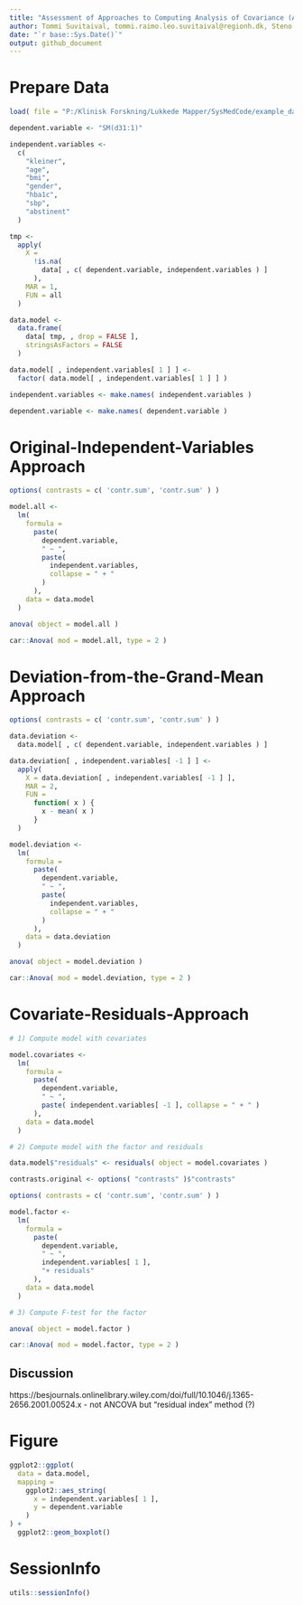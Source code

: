 ```yaml
---
title: "Assessment of Approaches to Computing Analysis of Covariance (ANCOVA)"
author: Tommi Suvitaival, tommi.raimo.leo.suvitaival@regionh.dk, Steno Diabetes Center Copenhagen
date: "`r base::Sys.Date()`"
output: github_document
---
```

  
# Prepare Data

```r

load( file = "P:/Klinisk Forskning/Lukkede Mapper/SysMedCode/example_data/GA-lip-190627.RData")

dependent.variable <- "SM(d31:1)"

independent.variables <-
  c(
    "kleiner",
    "age", 
    "bmi", 
    "gender",
    "hba1c", 
    "sbp",
    "abstinent"
  )

tmp <-
  apply(
    X = 
      !is.na( 
        data[ , c( dependent.variable, independent.variables ) ]
      ),
    MAR = 1,
    FUN = all
  )

data.model <- 
  data.frame( 
    data[ tmp, , drop = FALSE ],
    stringsAsFactors = FALSE
  )

data.model[ , independent.variables[ 1 ] ] <-
  factor( data.model[ , independent.variables[ 1 ] ] )

independent.variables <- make.names( independent.variables )

dependent.variable <- make.names( dependent.variable )

```

# Original-Independent-Variables Approach

```r

options( contrasts = c( 'contr.sum', 'contr.sum' ) )

model.all <-
  lm(
    formula = 
      paste(
        dependent.variable,
        " ~ ",
        paste( 
          independent.variables,
          collapse = " + "
        )
      ),
    data = data.model
  )

anova( object = model.all )

car::Anova( mod = model.all, type = 2 )

```

# Deviation-from-the-Grand-Mean Approach

```r

options( contrasts = c( 'contr.sum', 'contr.sum' ) )

data.deviation <-
  data.model[ , c( dependent.variable, independent.variables ) ]

data.deviation[ , independent.variables[ -1 ] ] <-
  apply(
    X = data.deviation[ , independent.variables[ -1 ] ],
    MAR = 2,
    FUN =
      function( x ) {
        x - mean( x )
      }
  )

model.deviation <-
  lm(
    formula =
      paste(
        dependent.variable,
        " ~ ",
        paste( 
          independent.variables,
          collapse = " + "
        )
      ),
    data = data.deviation
  )

anova( object = model.deviation )

car::Anova( mod = model.deviation, type = 2 )

```

# Covariate-Residuals-Approach

```r

# 1) Compute model with covariates

model.covariates <- 
  lm(
    formula = 
      paste(
        dependent.variable,
        " ~ ",
        paste( independent.variables[ -1 ], collapse = " + " )
      ),
    data = data.model
  )

# 2) Compute model with the factor and residuals

data.model$"residuals" <- residuals( object = model.covariates )

contrasts.original <- options( "contrasts" )$"contrasts"

options( contrasts = c( 'contr.sum', 'contr.sum' ) )

model.factor <-
  lm(
    formula = 
      paste(
        dependent.variable,
        " ~ ",
        independent.variables[ 1 ],
        "+ residuals"
      ),
    data = data.model
  )

# 3) Compute F-test for the factor

anova( object = model.factor )

car::Anova( mod = model.factor, type = 2 )

```

## Discussion

https://besjournals.onlinelibrary.wiley.com/doi/full/10.1046/j.1365-2656.2001.00524.x
- not ANCOVA but "residual index" method (?)

# Figure

```r

ggplot2::ggplot(
  data = data.model,
  mapping = 
    ggplot2::aes_string(
      x = independent.variables[ 1 ],
      y = dependent.variable
    )
) +
  ggplot2::geom_boxplot()

```

# SessionInfo

```r

utils::sessionInfo()

```